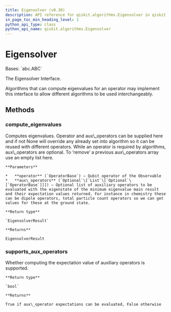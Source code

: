 ```yaml
---
title: Eigensolver (v0.30)
description: API reference for qiskit.algorithms.Eigensolver in qiskit v0.30
in_page_toc_min_heading_level: 1
python_api_type: class
python_api_name: qiskit.algorithms.Eigensolver
---
```


# Eigensolver

<Class id="qiskit.algorithms.Eigensolver" isDedicatedPage={true} github="https://github.com/qiskit/qiskit/tree/stable/0.18/qiskit/algorithms/eigen_solvers/eigen_solver.py" signature="Eigensolver" modifiers="class">
  Bases: `abc.ABC`

  The Eigensolver Interface.

  Algorithms that can compute eigenvalues for an operator may implement this interface to allow different algorithms to be used interchangeably.

  ## Methods

  <span id="qiskit-algorithms-eigensolver-compute-eigenvalues" />

  ### compute\_eigenvalues

  <Function id="qiskit.algorithms.Eigensolver.compute_eigenvalues" signature="Eigensolver.compute_eigenvalues(operator, aux_operators=None)" modifiers="abstract">
    Computes eigenvalues. Operator and aux\_operators can be supplied here and if not None will override any already set into algorithm so it can be reused with different operators. While an operator is required by algorithms, aux\_operators are optional. To ‘remove’ a previous aux\_operators array use an empty list here.

    **Parameters**

    *   **operator** (`OperatorBase`) – Qubit operator of the Observable
    *   **aux\_operators** (`Optional`\[`List`\[`Optional`\[`OperatorBase`]]]) – Optional list of auxiliary operators to be evaluated with the eigenstate of the minimum eigenvalue main result and their expectation values returned. For instance in chemistry these can be dipole operators, total particle count operators so we can get values for these at the ground state.

    **Return type**

    `EigensolverResult`

    **Returns**

    EigensolverResult
  </Function>

  <span id="qiskit-algorithms-eigensolver-supports-aux-operators" />

  ### supports\_aux\_operators

  <Function id="qiskit.algorithms.Eigensolver.supports_aux_operators" signature="Eigensolver.supports_aux_operators()" modifiers="classmethod">
    Whether computing the expectation value of auxiliary operators is supported.

    **Return type**

    `bool`

    **Returns**

    True if aux\_operator expectations can be evaluated, False otherwise
  </Function>
</Class>


